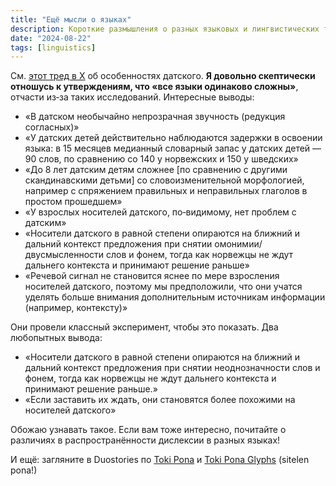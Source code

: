 ```yaml
---
title: "Ещё мысли о языках"
description: Короткие размышления о разных языковых и лингвистических темах
date: "2024-08-22"
tags: [linguistics]
---
```


См. [этот тред в X](https://x.com/fusaroli/status/1309454176800342016?lang=en) об особенностях датского. **Я довольно скептически отношусь к утверждениям, что «все языки одинаково сложны»**, отчасти из‑за таких исследований. Интересные выводы:

- «В датском необычайно непрозрачная звучность (редукция согласных)»
- «У датских детей действительно наблюдаются задержки в освоении языка: в 15 месяцев медианный словарный запас у датских детей — 90 слов, по сравнению со 140 у норвежских и 150 у шведских»
- «До 8 лет датским детям сложнее [по сравнению с другими скандинавскими детьми] со словоизменительной морфологией, например с спряжением правильных и неправильных глаголов в простом прошедшем»
- «У взрослых носителей датского, по‑видимому, нет проблем с датским»
- «Носители датского в равной степени опираются на ближний и дальний контекст предложения при снятии омонимии/двусмысленности слов и фонем, тогда как норвежцы не ждут дальнего контекста и принимают решение раньше»
- «Речевой сигнал не становится яснее по мере взросления носителей датского, поэтому мы предположили, что они учатся уделять больше внимания дополнительным источникам информации (например, контексту)»

Они провели классный эксперимент, чтобы это показать. Два любопытных вывода:

- «Носители датского в равной степени опираются на ближний и дальний контекст предложения при снятии неоднозначности слов и фонем, тогда как норвежцы не ждут дальнего контекста и принимают решение раньше.»
- «Если заставить их ждать, они становятся более похожими на носителей датского»

Обожаю узнавать такое. Если вам тоже интересно, почитайте о различиях в распространённости дислексии в разных языках!

И ещё: загляните в Duostories по [Toki Pona](https://duostories.org/tok-en) и [Toki Pona Glyphs](https://duostories.org/tok2-en) (sitelen pona!)